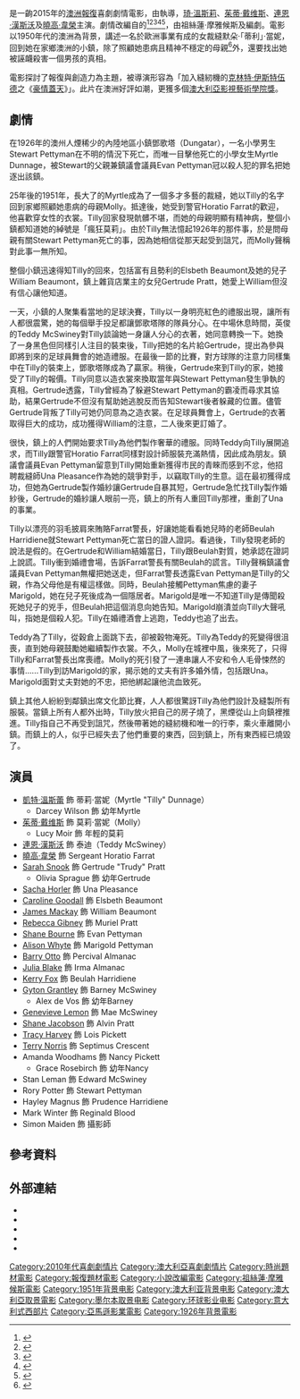 {{noteTA
|T=zh-hk:華麗轉身 (電影); zh-tw:惡女訂製服; zh-cn:裁缝 (电影);
|G1=Show
|1=zh-hk:華麗轉身; zh-tw:惡女訂製服; zh-cn:裁缝;
|2=zh-hk:琦·溫斯莉; zh-tw:凱特·溫斯蕾; zh-cn:凯特·温斯莱特;
|3=zh-hk:豪情蓋天; zh-tw:殺無赦; zh-cn:不可饶恕;
}}
{{Infobox film
| name = 華麗轉身
| hk_name = 華麗轉身
| tw_name = 惡女訂製服
| cn_name = 裁缝
| original_name = ''The Dressmaker''
| image = The dressmaker poster.jpg
| alt = A blond woman in a black coat with a sewing machine in her one hand and a bag in another, standing in wheat fields, looking out.
| caption = 戲院海報
| director = {{link-en|祖絲蓮·摩雅候斯|Jocelyn Moorhouse}}
| producer = Sue Maslin
| screenplay = {{Plainlist|
* 祖絲蓮·摩雅候斯
* {{link-en|P·J·賀根|P. J. Hogan}}
}}
| based_on = {{Based on|''{{link-en|The Dressmaker (Ham novel)|The Dressmaker (Ham novel)|The Dressmaker}}''|{{link-en|羅莎莉·漢|Rosalie Ham}}}}
| starring = {{Plainlist|
* [[凱特·溫斯蕾|凱特·溫斯蕾]]
* [[茱蒂·戴维斯|茱蒂·戴维斯]]
* [[連恩·漢斯沃|連恩·漢斯沃]]
* [[曉高·韋榮|曉高·韋榮]]
}}
| music = {{link-en|大衛·希施費爾德|David Hirschfelder}}
| cinematography = {{link-en|Donald McAlpine|Donald McAlpine}}
| editing = {{link-en|Jill Bilcock|Jill Bilcock}}
| production companies = {{Plainlist|
* Apollo Media
* Film Art Media
* {{link-en|Screen Australia|Screen Australia}}
}}
| distributor = [[环球影业|环球影业]]（澳洲）<br />{{link-en|Amazon Studios|Amazon Studios}}<br />{{link-en|Broad Green Pictures|Broad Green Pictures}}（美國）
| released = {{Film date|df=yes|2015|09|14|[[多倫多國際電影節|TIFF]]|2015|10|29|澳洲}}
| runtime = 118分鐘<!--Theatrical runtime: 118:08--><ref>{{cite web | url=http://www.bbfc.co.uk/releases/dressmaker-film | title=''THE DRESSMAKER'' (12A) | work=[[British_Board_of_Film_Classification|British Board of Film Classification]] | date=2015-11-16 | accessdate=2015-11-16 | archive-date=2015-11-17 | archive-url=https://web.archive.org/web/20151117081253/http://www.bbfc.co.uk/releases/dressmaker-film | dead-url=no }}</ref>
| country = 澳洲
| language = 英語
| budget = $1千7百萬澳元<ref name="Forbes">{{cite web|url=http://www.forbes.com/sites/dongroves/2015/11/02/kate-winslet-back-in-vogue-with-the-dressmaker/2/|title=Kate Winslet Back in Vogue With 'The Dressmaker'|accessdate=2015-11-02|archive-date=2018-06-22|archive-url=https://web.archive.org/web/20180622140905/https://www.forbes.com/sites/dongroves/2015/11/02/kate-winslet-back-in-vogue-with-the-dressmaker/2/|dead-url=no}}</ref>
| gross = $2千8百6十2萬澳元<ref name="highest">{{cite web|url=http://if.com.au/2016/02/01/article/The-Dressmaker-cracks-20m/ZRHJNLVWFC.html|title=The Dressmaker cracks 20m|accessdate=2015-12-14|deadurl=yes|archiveurl=https://web.archive.org/web/20160202060801/http://if.com.au/2016/02/01/article/The-Dressmaker-cracks-20m/ZRHJNLVWFC.html|archivedate=2016-02-02}}</ref><ref name="New Zealand">{{cite web|url=http://www.the-numbers.com/movie/Dressmaker-The#tab=international|title=The Dressmaker (2015) International Box Office|accessdate=2015-12-19|archive-date=2019-12-07|archive-url=https://web.archive.org/web/20191207090334/https://www.the-numbers.com/movie/Dressmaker-The#tab=international|dead-url=no}}</ref><ref name="mojo">{{cite web|url=http://www.boxofficemojo.com/movies/?page=intl&id=thedressmaker.htm|title=The Dressmaker Foreign B.O.|accessdate=2015-12-13|archive-date=2017-10-29|archive-url=https://web.archive.org/web/20171029173626/http://www.boxofficemojo.com/movies/?page=intl&id=thedressmaker.htm|dead-url=no}}</ref><ref name="scannain">{{cite web|url=https://twitter.com/Scannain_com/status/669141355814363136|title=Irish Box Office|accessdate=2015-11-25|archive-date=2016-05-05|archive-url=https://web.archive.org/web/20160505184836/https://twitter.com/scannain_com/status/669141355814363136|dead-url=no}}</ref>
}}
{{作品名稱|name=''The Dressmaker''|hk=華麗轉身|tw=惡女訂製服|cn=裁缝}}是一齣2015年的[[澳洲|澳洲]][[報復|報復]]喜劇劇情電影，由{{link-en|祖絲蓮·摩雅候斯|Jocelyn Moorhouse}}執導，[[琦·溫斯莉|琦·溫斯莉]]、[[茱蒂·戴维斯|茱蒂·戴维斯]]、[[連恩·漢斯沃|連恩·漢斯沃]]及[[曉高·韋榮|曉高·韋榮]]主演。劇情改編自{{link-en|羅莎莉·漢|Rosalie Ham}}的{{link-en|The Dressmaker (Ham novel)|The Dressmaker (Ham novel)|同名小說}}<ref>{{cite web|url=http://filmartmedia.com/?p=2054|title=THE DRESSMAKER FINANCED|accessdate=17 October 2014|archive-date=2016-03-10|archive-url=https://web.archive.org/web/20160310102012/http://filmartmedia.com/?p=2054|dead-url=no}}</ref><ref name="SA">{{cite web|url=http://www.sbs.com.au/movies/article/2013/08/12/screen-australia-invests-dressmaker-rest-home-and-sucker|title=Screen Australia invests in The Dressmaker, Rest Home and Sucker|accessdate=17 October 2014|archive-date=2020-12-03|archive-url=https://web.archive.org/web/20201203142335/https://www.sbs.com.au/movies/article/2013/08/12/screen-australia-invests-dressmaker-rest-home-and-sucker|dead-url=no}}</ref><ref name="art">{{cite web|url=http://filmartmedia.com/?p=721|title=THE DRESSMAKER|accessdate=11 March 2015|deadurl=yes|archiveurl=https://web.archive.org/web/20150402112422/http://filmartmedia.com/?p=721|archivedate=2015-04-02}}</ref><ref name="screen">{{cite web|url=http://www.screenaustralia.gov.au/news_and_events/2011/mr_111212_development.aspx|title=SCREEN AUSTRALIA ANNOUNCES DEVELOPMENT SUPPORT FOR 18 FEATURE PROJECTS|accessdate=11 March 2015|deadurl=yes|archiveurl=https://web.archive.org/web/20150329073648/http://screenaustralia.gov.au/news_and_events/2011/mr_111212_development.aspx|archivedate=2015-03-29}}</ref><ref>{{cite web|url=http://www.themorningbulletin.com.au/news/The-Dressmaker-tale-of-revenge/2816226/|title=The Dressmaker: A tale of revenge|accessdate=20 November 2015|archive-date=2019-12-06|archive-url=https://web.archive.org/web/20191206202312/https://www.themorningbulletin.com.au/news/The-Dressmaker-tale-of-revenge/2816226/|dead-url=no}}</ref>，由祖絲蓮·摩雅候斯及{{link-en|P·J·賀根|P. J. Hogan}}編劇。電影以1950年代的澳洲為背景，講述一名於歐洲事業有成的女裁縫默朵·「蒂利」·當妮，回到她在家鄉澳洲的小鎮，除了照顧她患病且精神不穩定的母親<ref>{{cite web|url=http://www.embankmentfilms.com/portfolio_page/the-dressmaker/|title=THE DRESSMAKER|accessdate=17 October 2014|archive-date=2021-01-18|archive-url=https://web.archive.org/web/20210118103621/https://www.embankmentfilms.com/portfolio_page/the-dressmaker/|dead-url=no}}</ref>外，還要找出她被誣衊殺害一個男孩的真相。

電影探討了報復與創造力為主題，被導演形容為「加入縫紉機的[[克林特·伊斯特伍德|克林特·伊斯特伍德]]之《[[豪情蓋天|豪情蓋天]]》」。此片在澳洲好評如潮，更獲多個[[澳大利亞影視藝術學院獎|澳大利亞影視藝術學院獎]]。

==劇情==
在1926年的澳州人煙稀少的內陸地區小鎮鄧歌塔（Dungatar），一名小學男生Stewart Pettyman在不明的情況下死亡，而唯一目擊他死亡的小學女生Myrtle Dunnage，被Stewart的父親兼鎮議會議員Evan Pettyman冠以殺人犯的罪名把她逐出該鎮。

25年後的1951年，長大了的Myrtle成為了一個多才多藝的裁縫，她以Tilly的名字回到家鄉照顧她患病的母親Molly。抵達後，她受到警官Horatio Farrat的歡迎，他喜歡穿女性的衣裳。Tilly回家發現骯髒不堪，而她的母親明顯有精神病，整個小鎮都知道她的綽號是「瘋狂莫莉」。由於Tilly無法憶起1926年的那件事，於是問母親有關Stewart Pettyman死亡的事，因為她相信從那天起受到詛咒，而Molly聲稱對此事一無所知。

整個小鎮迅速得知Tilly的回來，包括富有且勢利的Elsbeth Beaumont及她的兒子William Beaumont，鎮上雜貨店業主的女兒Gertrude Pratt，她愛上William但沒有信心讓他知道。

一天，小鎮的人聚集看當地的足球決賽，Tilly以一身明亮紅色的禮服出現，讓所有人都很震驚，她的每個舉手投足都讓鄧歌塔隊的隊員分心。在中場休息時間，英俊的Teddy McSwiney對Tilly談論她一身讓人分心的衣著，她同意轉換一下。她換了一身黑色但同樣引人注目的裝束後，Tilly把她的名片給Gertrude，提出為參與即將到來的足球員舞會的她造禮服。在最後一節的比賽，對方球隊的注意力同樣集中在Tilly的裝束上，鄧歌塔隊成為了贏家。稍後，Gertrude來到Tilly的家，她接受了Tilly的報價。Tilly同意以造衣裳來換取當年與Stewart Pettyman發生爭執的真相。Gertrude透露，Tilly曾經為了躲避Stewart Pettyman的霸凌而尋求其協助，結果Gertrude不但沒有幫助她逃脫反而告知Stewart後者躲藏的位置。儘管Gertrude背叛了Tilly可她仍同意為之造衣裳。在足球員舞會上，Gertrude的衣著取得巨大的成功，成功獲得William的注意，二人後來更訂婚了。

很快，鎮上的人們開始要求Tilly為他們製作奢華的禮服。同時Teddy向Tilly展開追求，而Tilly跟警官Horatio Farrat同樣對設計師服裝充滿熱情，因此成為朋友。鎮議會議員Evan Pettyman留意到Tilly開始重新獲得市民的青睞而感到不忿，他招聘裁縫師Una Pleasance作為她的競爭對手，以竊取Tilly的生意。這在最初獲得成功，但她為Gertrude製作婚紗讓Gertrude自暴其短，Gertrude急忙找Tilly製作婚紗後，Gertrude的婚紗讓人眼前一亮，鎮上的所有人重回Tilly那裡，重創了Una的事業。

Tilly以漂亮的羽毛披肩來賄賂Farrat警長，好讓她能看看她兒時的老師Beulah Harridiene就Stewart Pettyman死亡當日的證人證詞。看過後，Tilly發現老師的說法是假的。在Gertrude和William結婚當日，Tilly跟Beulah對質，她承認在證詞上說謊。Tilly衝到婚禮會場，告訴Farrat警長有關Beulah的謊言。Tilly聲稱鎮議會議員Evan Pettyman無權把她送走，但Farrat警長透露Evan Pettyman是Tilly的父親，作為父母他是有權這樣做。同時，Beulah接觸Pettyman焦慮的妻子Marigold，她在兒子死後成為一個隱居者。Marigold是唯一不知道Tilly是傳聞殺死她兒子的兇手，但Beulah把這個消息向她告知。Marigold崩潰並向Tilly大聲吼叫，指她是個殺人犯。Tilly在婚禮酒會上逃跑，Teddy也追了出去。

Teddy為了Tilly，從穀倉上面跳下去，卻被穀物淹死。Tilly為Teddy的死變得很沮喪，直到她母親鼓勵她繼續製作衣裳。不久，Molly在城裡中風，後來死了，只得Tilly和Farrat警長出席喪禮。Molly的死引發了一連串讓人不安和令人毛骨悚然的事情......Tilly到訪Marigold的家，揭示她的丈夫有許多婚外情，包括跟Una。Marigold面對丈夫對她的不忠，把他綁起讓他流血致死。

鎮上其他人紛紛到鄰鎮出席文化節比賽，人人都很驚訝Tilly為他們設計及縫製所有服裝。當鎮上所有人都外出時，Tilly放火把自己的房子燒了，黑煙從山上向鎮裡推進。Tilly指自己不再受到詛咒，然後帶著她的縫紉機和唯一的行李，乘火車離開小鎮。而鎮上的人，似乎已經失去了他們重要的東西，回到鎮上，所有東西經已燒毀了。

==演員==
{{div col|2}}
* [[凱特·溫斯蕾|凱特·溫斯蕾]] 飾 蒂莉·當妮（Myrtle "Tilly" Dunnage）
** Darcey Wilson 飾 幼年Myrtle
* [[茱蒂·戴维斯|茱蒂·戴维斯]] 飾 莫莉·當妮（Molly）
** Lucy Moir 飾 年輕的莫莉
* [[連恩·漢斯沃|連恩·漢斯沃]] 飾 泰迪（Teddy McSwiney） 
* [[曉高·韋榮|曉高·韋榮]] 飾 Sergeant Horatio Farrat
* [[Sarah_Snook|Sarah Snook]] 飾 Gertrude "Trudy" Pratt
** Olivia Sprague 飾 幼年Gertrude
* [[Sacha_Horler|Sacha Horler]] 飾 Una Pleasance
* [[Caroline_Goodall|Caroline Goodall]] 飾 Elsbeth Beaumont
* [[James_Mackay_(actor)|James Mackay]] 飾 William Beaumont
* [[Rebecca_Gibney|Rebecca Gibney]] 飾 Muriel Pratt
* [[Shane_Bourne|Shane Bourne]] 飾 Evan Pettyman
* [[Alison_Whyte|Alison Whyte]] 飾 Marigold Pettyman
* [[Barry_Otto|Barry Otto]] 飾 Percival Almanac
* [[Julia_Blake|Julia Blake]] 飾 Irma Almanac
* [[Kerry_Fox|Kerry Fox]] 飾 Beulah Harridiene
* [[Gyton_Grantley|Gyton Grantley]] 飾 Barney McSwiney
** Alex de Vos 飾 幼年Barney
* [[Genevieve_Lemon|Genevieve Lemon]] 飾 Mae McSwiney
* [[Shane_Jacobson|Shane Jacobson]] 飾 Alvin Pratt
* [[Tracy_Harvey|Tracy Harvey]] 飾 Lois Pickett
* [[Terry_Norris_(actor)|Terry Norris]] 飾 Septimus Crescent
* Amanda Woodhams 飾 Nancy Pickett
** Grace Rosebirch 飾 幼年Nancy 
* Stan Leman 飾 Edward McSwiney
* Rory Potter 飾 Stewart Pettyman
* Hayley Magnus 飾 Prudence Harridiene
* Mark Winter 飾 Reginald Blood
* Simon Maiden 飾 攝影師
{{div col end}}

==參考資料==
{{Reflist|30em}}

==外部連結==
* {{Official website |http://www.thedressmakermovie.com.au/}}
* {{IMDb title|2910904}}
* {{Mojo title|thedressmaker}}
* {{Rotten Tomatoes|the_dressmaker}}
* {{Metacritic film|the-dressmaker}}

{{DEFAULTSORT:Dressmaker, The}}
[[Category:2010年代喜劇劇情片|Category:2010年代喜劇劇情片]]
[[Category:澳大利亞喜劇劇情片|Category:澳大利亞喜劇劇情片]]
[[Category:時尚題材電影|Category:時尚題材電影]]
[[Category:報復題材電影|Category:報復題材電影]]
[[Category:小說改編電影|Category:小說改編電影]]
[[Category:祖絲蓮·摩雅候斯電影|Category:祖絲蓮·摩雅候斯電影]]
[[Category:1951年背景电影|Category:1951年背景电影]]
[[Category:澳大利亚背景电影|Category:澳大利亚背景电影]]
[[Category:澳大利亞取景電影|Category:澳大利亞取景電影]]
[[Category:墨尔本取景电影|Category:墨尔本取景电影]]
[[Category:环球影业电影|Category:环球影业电影]]
[[Category:意大利式西部片|Category:意大利式西部片]]
[[Category:亞馬遜影業電影|Category:亞馬遜影業電影]]
[[Category:1926年背景電影|Category:1926年背景電影]]